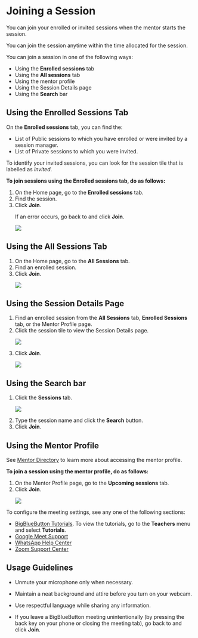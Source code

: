
# Joining a Session

You can join your enrolled or invited sessions when the mentor starts the session.

<Admonition type="note">
You can join the session anytime within the time allocated for the session.
</Admonition>

<p>You can join a session in one of the following ways:</p>

<ul>
<li>Using the <b>Enrolled sessions</b> tab</li>
<li>Using the <b>All sessions</b> tab</li>
<li>Using the mentor profile</li>
<li>Using the Session Details page</li>
<li>Using the <b>Search</b> bar</li>
</ul>

## Using the Enrolled Sessions Tab

On the **Enrolled sessions** tab, you can find the:

* List of Public sessions to which you have enrolled or were invited by a session manager.
* List of Private sessions to which you were invited.

<p>
    <Admonition type="tip">    
    <p>To identify your invited sessions, you can look for the session tile that is labelled as <i>invited</i>.</p>
    </Admonition>
</p>

**To join sessions using the Enrolled sessions tab, do as follows:**

<ol>
<li>On the Home page, go to the <b>Enrolled sessions</b> tab.</li>
<li>Find the session.</li>
<li>Click <b>Join</b>.
<p>
    <Admonition type="tip">    
    <p>If an error occurs, go back to <PartialExample mentored /> and click <b>Join</b>.</p>
    </Admonition>
</p>
<p>
    <img src={PortalJoinButton} />
</p>
</li>
<JoinStepPortal />
</ol>

## Using the All Sessions Tab

<ol>   
<li>On the Home page, go to the <b>All Sessions</b> tab.</li> 
<li>Find an enrolled session.</li>
<li>Click <b>Join</b>.
<p>
    <img src={PortalJoinButton} />
</p>
</li>
<JoinStepPortal />
</ol>

## Using the Session Details Page

<ol>
<li>Find an enrolled session from the <b>All Sessions</b> tab, <b>Enrolled Sessions</b> tab, or the Mentor Profile page.</li>
<li>Click the session tile to view the Session Details page.
<p>
    <img src={PortalSessionTileJoin} />
</p>
</li>
<li>Click <b>Join</b>.
<p>
    <img src={PortalSessionDetailsJoin} />
</p>
</li>
<JoinStepPortal />
</ol>

## Using the Search bar

<ol>
<li>Click the <b>Sessions</b> tab.
<p>
    <img src={PortalSearchSessions} />
</p>
</li>
<li>Type the session name and click the <b>Search</b> button.</li>
<li>Click <b>Join</b>.</li>
<JoinStepPortal />
</ol>

## Using the Mentor Profile

<Admonition type="info">    
<p>See <a href="mentor-directory">Mentor Directory</a> to learn more about accessing the mentor profile.</p>
</Admonition>
<p><b>To join a session using the mentor profile, do as follows:</b></p>
<ol>
<li>On the Mentor Profile page, go to the <b>Upcoming sessions</b> tab.</li>
<li>Click <b>Join</b>.
<p>
    <img src={PortalMentorProfileJoin} />
</p>
</li>
<JoinStepPortal />
</ol>

<p>
   <Admonition type="info">    
   <p>To configure the meeting settings, see any one of the following sections:</p>
   <ul>
   <li><a href="https://bigbluebutton.org">BigBlueButton Tutorials</a>. To view the tutorials, go to the <b>Teachers</b> menu and select <b>Tutorials</b>.</li>
   <li><a href="https://support.google.com/">Google Meet Support</a></li>
   <li><a href="https://www.whatsapp.com/">WhatsApp Help Center</a></li>
   <li><a href="https://zoom.us/">Zoom Support Center</a></li>
   </ul>
   </Admonition>
</p>

## Usage Guidelines

- Unmute your microphone only when necessary.

- Maintain a neat background and attire before you turn on your webcam. 

- Use respectful language while sharing any information.

- If you leave a BigBlueButton meeting unintentionally (by pressing the back key on your phone or closing the meeting tab), go back to <PartialExample mentored /> and click <b>Join</b>.